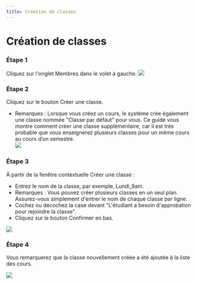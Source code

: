 ```yaml
--- 
title: Création de classes
--- 
```




# Création de classes

### Étape 1 
 Cliquez sur l'onglet Membres dans le volet à gauche. 
 ![]( /img/ulearning/teacher/class01.png) 
 
 ### Étape 2 
 
 Cliquez sur le bouton Créer une classe. 
 - Remarques : Lorsque vous créez un cours, le système crée également une classe nommée "Classe par défaut" pour vous. Ce guide vous montre comment créer une classe supplémentaire, car il est très probable que vous enseignerez plusieurs classes pour un même cours au cours d’un semestre.  
 ![]( /img/ulearning/teacher/class02.png) 
 
 ### Étape 3 
 
 À partir de la fenêtre contextuelle Créer une classe : 
 - Entrez le nom de la classe, par exemple, Lundi_9am. 
 - Remarques : Vous pouvez créer plusieurs classes en un seul plan. Assurez-vous simplement d'entrer le nom de chaque classe par ligne. 
 - Cochez ou décochez la case devant "L'étudiant a besoin d'approbation pour rejoindre la classe". 
 - Cliquez sur le bouton Confirmer en bas. 
 
 ![]( /img/ulearning/teacher/class03.png) 
 ### Étape 4 
 
 Vous remarquerez que la classe nouvellement créée a été ajoutée à la liste des cours. 
 
 ![]( /img/ulearning/teacher/class04.png)

